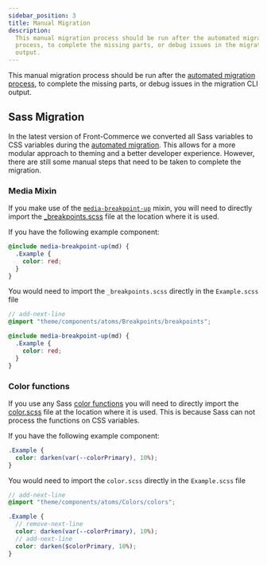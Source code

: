 ```yaml
---
sidebar_position: 3
title: Manual Migration
description:
  This manual migration process should be run after the automated migration
  process, to complete the missing parts, or debug issues in the migration CLI
  output.
---
```


This manual migration process should be run after the
[automated migration process](./automated-migration), to complete the missing
parts, or debug issues in the migration CLI output.

## Sass Migration

In the latest version of Front-Commerce we converted all Sass variables to CSS
variables during the [automated migration](./automated-migration). This allows
for a more modular approach to theming and a better developer experience.
However, there are still some manual steps that need to be taken to complete the
migration.

### Media Mixin

If you make use of the
[`media-breakpoint-up`](https://gitlab.blackswift.cloud/front-commerce/front-commerce/-/blob/01f9c95003f7d4204acd12264c3375464e6c3a12/theme-chocolatine/web/theme/components/atoms/Breakpoints/_breakpoints.scss#L23-34)
mixin, you will need to directly import the
[\_breakpoints.scss](https://gitlab.blackswift.cloud/front-commerce/front-commerce/-/blob/01f9c95003f7d4204acd12264c3375464e6c3a12/theme-chocolatine/web/theme/components/atoms/Breakpoints/_breakpoints.scss)
file at the location where it is used.

If you have the following example component:

```scss title="theme/components/atoms/Example/Example.scss"
@include media-breakpoint-up(md) {
  .Example {
    color: red;
  }
}
```

You would need to import the `_breakpoints.scss` directly in the `Example.scss`
file

```scss title="theme/components/atoms/Example/Example.scss"
// add-next-line
@import "theme/components/atoms/Breakpoints/breakpoints";

@include media-breakpoint-up(md) {
  .Example {
    color: red;
  }
}
```

### Color functions

If you use any Sass
[color functions](https://sass-lang.com/documentation/modules/color) you will
need to directly import the
[color.scss](https://gitlab.blackswift.cloud/front-commerce/front-commerce/-/blob/01f9c95003f7d4204acd12264c3375464e6c3a12/theme-chocolatine/web/theme/components/atoms/Colors/_colors.scss)
file at the location where it is used. This is because Sass can not process the
functions on CSS variables.

If you have the following example component:

```scss title="theme/components/atoms/Example/Example.scss"
.Example {
  color: darken(var(--colorPrimary), 10%);
}
```

You would need to import the `color.scss` directly in the `Example.scss` file

```scss title="theme/components/atoms/Example/Example.scss"
// add-next-line
@import "theme/components/atoms/Colors/colors";

.Example {
  // remove-next-line
  color: darken(var(--colorPrimary), 10%);
  // add-next-line
  color: darken($colorPrimary, 10%);
}
```
